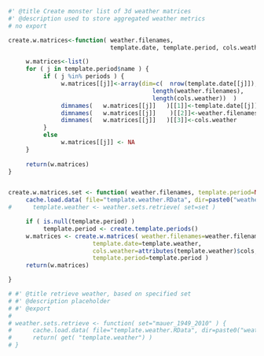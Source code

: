 
```r
#' @title Create monster list of 3d weather matrices
#' @description used to store aggregated weather metrics
# no export

create.w.matrices<-function( weather.filenames, 
                             template.date, template.period, cols.weather ) {

     w.matrices<-list()
     for ( j in template.period$name ) {
          if ( j %in% periods ) {
               w.matrices[[j]]<-array(dim=c(  nrow(template.date[[j]]), 
                                         length(weather.filenames), 
                                         length(cols.weather))  ) 
               dimnames(   w.matrices[[j]]   )[[1]]<-template.date[[j]][,1]
               dimnames(   w.matrices[[j]]    )[[2]]<-weather.filenames
               dimnames(   w.matrices[[j]]   )[[3]]<-cols.weather
          }
          else 
               w.matrices[[j]] <- NA
     }
          
     return(w.matrices)
}



```

```r
create.w.matrices.set <- function( weather.filenames, template.period=NULL, set ) {
     cache.load.data( file="template.weather.RData", dir=paste0("weather_sets/",set) )
#      template.weather <- weather.sets.retrieve( set=set )

     if ( is.null(template.period) )
          template.period <- create.template.periods()
     w.matrices <- create.w.matrices( weather.filenames=weather.filenames, 
                        template.date=template.weather, 
                        cols.weather=attributes(template.weather)$cols, 
                        template.period=template.period )
     return(w.matrices)

}

```


```r
# #' @title retrieve weather, based on specified set
# #' @description placeholder
# #' @export
# 
# weather.sets.retrieve <- function( set="mauer_1949_2010" ) {
#      cache.load.data( file="template.weather.RData", dir=paste0("weather_sets/",set) )
#      return( get( "template.weather") )
# }


```
